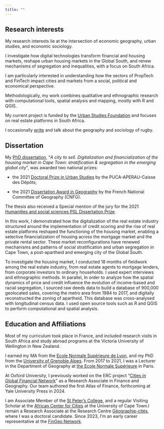 ---
title: ""
---

## Research interests

My research interests lie at the intersection of economic geography, urban studies, and economic sociology.

I investigate how digital technologies transform financial and housing markets, reshape urban housing markets in the Global South, and renew mechanisms of segregation and inequalities, with a focus on South Africa.

I am particularly interested in understanding how the sectors of PropTech and FinTech impact cities and markets from a social, political and economical perspective.

Methodologically, my work combines qualitative and ethnographic research with computational tools, spatial analysis and mapping, mostly with R and QGIS.

My current project is funded by the [Urban Studies Foundation](https://www.urbanstudiesfoundation.org/) and focuses on real estate platforms in South Africa.

I occasionally [write](https://jmigozzi.github.io/posts.html#category=Rugby) and talk about the geography and sociology of rugby.


## Dissertation


My [PhD dissertation](https://www.theses.fr/en/2020GRALH007), "*A city to sell. Digitalization and financialization of the housing market in Cape Town: stratification & segregation in the emerging global city*", was awarded two national prizes: 

- the 2021 [Doctoral Prize in Urban Studies](http://www.urbanisme-puca.gouv.fr/prix-de-these-sur-la-ville-2021-a2141.html) by the PUCA-APERAU-Caisse des Dépôts;

- the 2021 [Dissertation Award in Geography](https://www.cnfg.fr/vie-du-comite/prix-de-these-du-cnfg/) by the French National Committee of Geography (CNFG). 

The thesis also received a Special mention of the jury for the 2021 [Humanities and social sciences PSL Dissertation Prize](https://psl.eu/en/news/winners-2021-humanities-and-social-sciences-shs-psl-dissertation-prize).


In this work, I demonstrated how the digitalization of the real estate industry structured around the implementation of credit scoring and the rise of real estate platforms reshaped the functioning of the housing market, enabling a selective financialization of housing across the mortgage market and the private rental sector. These market reconfigurations have renewed mechanisms and patterns of social stratification and urban segregation in Cape Town, a post-apartheid and emerging city of the Global South.

To investigate the housing market, I conducted 18 months of fieldwork among the real estate industry, from real estate agents to mortgage lenders, from corporate investors to ordinary households. I used expert interviews and ethnographic methods. In parallel, In order to analyze how the spatial dynamics of price and credit influence the evolution of income-based and racial segregation, I sourced raw deeds data to build a database of 900,000 geolocated sales, covering the metro area from 1984 to 2017, and digitally reconstructed the zoning of apartheid. This database was cross-analysed with longitudinal census data. I used open source tools such as R and QGIS to perform computational and spatial analysis.


## Education and Affiliations

Most of my curriculum took place in France, and included research visits in South Africa and study abroad programs at the Victoria University of Wellington in New Zealand. 

I earned my MA from the [Ecole Normale Supérieure de Lyon](https://www.ens-lyon.fr/en/), and my PhD from the [University of Grenoble Alpes](https://www.univ-grenoble-alpes.fr/english/). From 2017 to 2021, I was a Lecturer in the Department of Geography at [the Ecole Normale Supérieure](https://www.ens.psl.eu/en) in Paris.

At Oxford University, I previously worked on the ERC project "[Cities in Global Financial Network](https://www.citynet21.org/)" as a Research Associate in Finance and Geography. Our team authored the first Atlas of Finance, forthcoming at Yale University Press in 2024.

I am Associate Member of the [St Peter's College](https://www.spc.ox.ac.uk/), and a regular Visiting Scholar at the [African Center for Cities](https://www.africancentreforcities.net/) at the University of Cape Town.I remain a Research Associate at the Research Centre [Géographie-cités](https://geographie-cites.cnrs.fr/en/geographie-cites/), where I was a doctoral candidate. Since 2023, I'm an early career representative at the [FinGeo Network](https://www.fingeo.net/).
